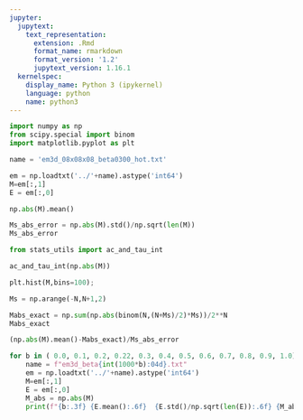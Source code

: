 ```yaml
---
jupyter:
  jupytext:
    text_representation:
      extension: .Rmd
      format_name: rmarkdown
      format_version: '1.2'
      jupytext_version: 1.16.1
  kernelspec:
    display_name: Python 3 (ipykernel)
    language: python
    name: python3
---
```


```python
import numpy as np
from scipy.special import binom
import matplotlib.pyplot as plt
```

```python
name = 'em3d_08x08x08_beta0300_hot.txt'
```

```python
em = np.loadtxt('../'+name).astype('int64')
M=em[:,1]
E = em[:,0]
```

```python
np.abs(M).mean()
```

```python
Ms_abs_error = np.abs(M).std()/np.sqrt(len(M))
Ms_abs_error
```

```python
from stats_utils import ac_and_tau_int
```

```python
ac_and_tau_int(np.abs(M))
```

```python
plt.hist(M,bins=100);
```

```python
Ms = np.arange(-N,N+1,2)
```

```python
Mabs_exact = np.sum(np.abs(binom(N,(N+Ms)/2)*Ms))/2**N
Mabs_exact
```

```python
(np.abs(M).mean()-Mabs_exact)/Ms_abs_error
```

```python
for b in ( 0.0, 0.1, 0.2, 0.22, 0.3, 0.4, 0.5, 0.6, 0.7, 0.8, 0.9, 1.0):
    name = f"em3d_beta{int(1000*b):04d}.txt"
    em = np.loadtxt('../'+name).astype('int64')
    M=em[:,1]
    E = em[:,0]
    M_abs = np.abs(M)
    print(f"{b:.3f} {E.mean():.6f}  {E.std()/np.sqrt(len(E)):.6f} {M_abs.mean():.6f}  {M_abs.std()/np.sqrt(len(M)):.6f}")
```

```python

```
